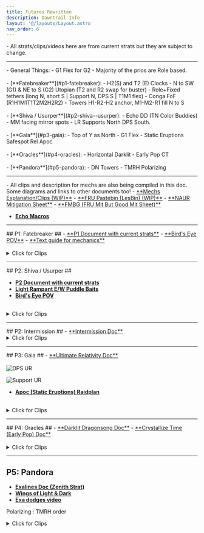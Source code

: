 ```yaml
---
title: Futures Rewritten
description: Dawntrail Info
layout: '@/layouts/Layout.astro'
nav_order: 6
---
```



<body>

<Card title="WARNING">
- All strats/clips/videos here are from current strats but they are subject to change.
</Card>
<hr></hr>
<Card title="Summary">
- General Things:
    - G1 Flex for G2
    - Majority of the prios are Role based.
<br></br>
- [**Fatebreaker**](#p1-fatebreaker):
    - H2(S) and T2 (E) Clocks
    - N to SW (G1) & NE to S (G2) Utopian (T2 and R2 swap for buster)
    - Role+Fixed tethers (long N, short S | Support N, DPS S | T1M1 flex)
    - Conga FoF (R1H1M1T1T2M2H2R2)
    - Towers H1-R2-H2 anchor, M1-M2-R1 fill N to S
<br></br>
- [**Shiva / Usurper**](#p2-shiva--usurper): 
    - Echo DD (TN Color Buddies)
    - MM facing mirror spots
    - LR Supports North DPS South.
<br></br>
- [**Gaia**](#p3-gaia):
    - Top of Y as North
    - G1 Flex
    - Static Eruptions Safespot Rel Apoc
<br></br>
- [**Oracles**](#p4-oracles): 
    - Horizontal Darklit
    - Early Pop CT
<br></br>
- [**Pandora**](#p5-pandora): 
    - DN Towers
    - TMRH Polarizing
</Card>

<hr></hr>

<Card title="Document with descriptions and Clips">
- All clips and description for mechs are also being compiled in this doc. Some diagrams and links to other documents too!
- <a href="https://docs.google.com/spreadsheets/d/1FSBpBHbd4TtmB7O66XuJND9n20J3H7dKuEZJDS3LKDc/edit?gid=1810361482#gid=1810361482" target="_blank">**Mechs Explanation/Clips (WIP)**</a>
- <a href="https://pastebin.com/ue7w9jJH" target="_blank">**FRU Pastebin (LesBin) (WIP)**</a>
- <a href="https://tinyurl.com/NAUR-Room-Mits" target="_blank">**NAUR Mitigation Sheet**</a>
- <a href="https://docs.google.com/spreadsheets/d/1M1LHe4mpb1lyxkLWJxrDwe_JH897nickG3XLTtwnI90/htmlview?gid=370065642#" target="_blank">**FMBG (FRU Mit But Good Mit Sheet)**</a>

- <a href="https://pastebin.com/2h3vsmH5" target="_blank">**Echo Macros**</a>

</Card>
<hr></hr>
## P1: Fatebreaker ## 
- <a href="https://docs.google.com/presentation/d/1Pm3BkfrJqjcm7688RrNDdh4oYuYS_VmHr6ALqjbZInE/edit#slide=id.g319371557f7_0_162" target="_blank">**P1 Document with current strats**</a>
- <a href="https://www.youtube.com/watch?v=88AL9B0lFOw" target="_blank">**Bird's Eye POV**</a>
- <a href="https://dynamis.gg/fru/p1/" target="_blank">**Text guide for mechanics**</a>
<br></br>
<details>
<summary>Click for Clips</summary>
<h6> - Cyclonic Break </h6>
<iframe src="https://clips.twitch.tv/embed?clip=PowerfulGorgeousDaikonKippa-Xiap-AREUjs8mEAY&parent=ultistrats.com" frameborder="0" allowfullscreen="true" scrolling="no" height="500" width="100%"></iframe>
<h6> - Buster </h6>
<h6> - Utopian Sky </h6>
<iframe src="https://clips.twitch.tv/embed?clip=PricklyUgliestElephantYouWHY-9s9e5E75NwdLovtl&parent=ultistrats.com" frameborder="0" allowfullscreen="true" scrolling="no" height="500" width="100%"></iframe>
<h6> - Cyclonic (Trio) </h6>
<iframe src="https://clips.twitch.tv/embed?clip=KnottyProudOrcaJKanStyle-8txIUyA3ULlZxW3i&parent=ultistrats.com" frameborder="0" allowfullscreen="true" scrolling="no" height="500" width="100%"></iframe>
<h6> - Burnished Glory (Raidwide Bleed) </h6>
<h6> - Fall of Faith </h6>
<iframe src="https://clips.twitch.tv/embed?clip=OpenDirtyOwlLitFam-iSmTS23Oed4lYBr4&parent=ultistrats.com" frameborder="0" allowfullscreen="true" scrolling="no" height="500" width="100%"></iframe>
<h6> - Buster </h6>
<h6> - Burst Strike + Towers </h6>
<iframe src="https://clips.twitch.tv/embed?clip=PeppyLuckyPoultryVoHiYo-3t1KkofyeuFISFA0&parent=ultistrats.com" frameborder="0" allowfullscreen="true" scrolling="no" height="500" width="100%"></iframe>
</details>

<hr></hr>
## P2: Shiva / Usurper ##

- <a href="https://docs.google.com/presentation/d/1VqIifgNf8RzXIWb8EGGVdKvOtKk0HmhPcHIMpizYuig/edit#slide=id.g31ad41a9148_0_9" target="_blank">**P2 Document with current strats**</a>
- <a href="https://youtu.be/Tj61eBqull4?si=3uV3ZsgRyZIThjdH" target="_blank">**Light Rampant E/W Puddle Baits**</a>
- <a href="https://www.youtube.com/watch?v=WEBijiDU3Wk" target="_blank">**Bird's Eye POV**</a>
<br></br>
<details>

<summary>Click for Clips</summary>
<h6> - Quadruple Slap </h6>
<iframe src="https://clips.twitch.tv/embed?clip=TalentedVibrantMeatloafTheThing-UkMEW33scW-GVtFt&parent=ultistrats.com" frameborder="0" allowfullscreen="true" scrolling="no" height="500" width="100%"></iframe>

<h6> - Diamond Dust </h6>
<iframe src="https://clips.twitch.tv/embed?clip=SuaveSpoopyMeerkatOpieOP-JLoonA4E2LiSH_--&parent=ultistrats.com" frameborder="0" allowfullscreen="true" scrolling="no" height="500" width="100%"></iframe>

<h6> - Reflected Mirrors </h6>
<iframe src="https://clips.twitch.tv/embed?clip=CrispyDifferentHerbsFUNgineer-6LZHWALqcVDl_eD1&parent=ultistrats.com" frameborder="0" allowfullscreen="true" scrolling="no" height="500" width="100%"></iframe>

<h6> - Light Rampant  </h6>
<iframe src="https://clips.twitch.tv/embed?clip=FantasticMildFrogRedCoat-SfvWHz7fpdWTMoLh&parent=ultistrats.com" frameborder="0" allowfullscreen="true" scrolling="no" height="500" width="100%"></iframe>
</details>
<hr></hr>
## P2: Intermission ##
- <a href="https://docs.google.com/presentation/d/1bYN8lpz2WG7OwSIZ1ZgHKWsAN1hiPP4QMwvMrrnMs9Q/edit#slide=id.g319de1b9bc2_77_9" target="_blank">**Intermission Doc**</a>
<details>
<summary>Click for Clips</summary>
<h6> - Intermission </h6>
<iframe src="https://clips.twitch.tv/embed?clip=PrettiestOilyWoodpeckerYouWHY-UAPB2sySh68_FsGv&parent=ultistrats.com" frameborder="0" allowfullscreen="true" scrolling="no" height="500" width="100%"></iframe>
</details>

<hr></hr>
## P3: Gaia ##
- <a href="https://docs.google.com/presentation/d/1ncHCSP8NUA_XlrdiRYVmHUgtuMiT_g0q_TpISp6KbyI/edit#slide=id.g31f29eb6749_33_3" target="_blank">**Ultimate Relativity Doc**</a>
<br></br>
<Image
    src={urDPS}
    inferSize
    decoding="async"
    loading="eager"
    alt="DPS UR"
    onclick="window.open('/urDPS.png','_blank')"
    style="cursor:pointer;"
    />

<Image
    src={urSupp}
    inferSize
    decoding="async"
    loading="eager"
    alt="Support UR"
    onclick="window.open('/urSupp.png','_blank')"
    style="cursor:pointer;"
    />

- <a href="https://raidplan.io/plan/gU44027CtpmKs-sC" target="_blank">**Apoc (Static Eruptions) Raidplan**</a>
<br></br>

<details>
<summary>Click for Clips</summary>
<h6> - Ultimate Relativity </h6>
<iframe src="https://clips.twitch.tv/embed?clip=RenownedPreciousTaroMVGame-SitcrPdNSTnF7XCW&parent=ultistrats.com" frameborder="0" allowfullscreen="true" scrolling="no" height="500" width="100%"></iframe>

<h6> - Apocalypse </h6>
<iframe src="https://clips.twitch.tv/embed?clip=BenevolentEmpathicHorseradishFunRun-cC3p-lzm7nxoAnSk&parent=ultistrats.com" frameborder="0" allowfullscreen="true" scrolling="no" height="500" width="100%"></iframe>
</details>

<hr></hr>
## P4: Oracles ##
- <a href="https://docs.google.com/presentation/d/1kFM5ggrIj86Mc2EcYS5RfFgF_pawSRk7-vryQmQb2Is/edit#slide=id.g31c875a6743_9_3" target="_blank">**Darklit Dragonsong Doc**</a>
- <a href="https://docs.google.com/presentation/d/1dz7IPrYxMPT1Qc81aLi-s8pVQQ3AzD_P6nheLcdhH0o/edit#slide=id.g2a475910782_2_0" target="_blank">**Crystallize Time (Early Pop) Doc**</a>
<br></br>
<details>
<summary>Click for Clips</summary>
<h6> - Start of Phase </h6>
<iframe src="https://clips.twitch.tv/embed?clip=SincerePerfectOstrichDatSheffy--gFP6K_4nl8t5Dnm&parent=ultistrats.com" frameborder="0" allowfullscreen="true" scrolling="no" height="500" width="100%"></iframe>

<h6> - Darklit Dragonsong </h6>
<iframe src="https://clips.twitch.tv/embed?clip=AggressiveDelightfulMoonDoubleRainbow-w4u-tSsA_a0kZgGC&parent=ultistrats.com" frameborder="0" allowfullscreen="true" scrolling="no" height="500" width="100%"></iframe>

<h6> - Crystallize Time </h6>
- Lucrezia
<iframe src="https://clips.twitch.tv/embed?clip=SpoopyFrailCrowWTRuck-Th6B3BVTgpYtW48U&parent=ultistrats.com" frameborder="0" allowfullscreen="true" scrolling="no" height="500" width="100%"></iframe>
</details>
<hr></hr>

## P5: Pandora

- <a href="https://docs.google.com/presentation/d/1pACy_iO5NBSR_6QeihdTw46Y3yfmEbcdmqHXWJf6w8I/edit?usp=sharing" target="_blank">**Exalines Doc (Zenith Strat)**</a>
- <a href="https://docs.google.com/presentation/d/1SLQpfdSyldjtzbe7hXUCOufRZ8DeYFEJwSS6C1iRBrI/edit#slide=id.p" target="_blank">**Wings of Light & Dark**</a>
- <a href="https://youtu.be/MSev5gAO7jU" target="_blank">**Exa dodges video**</a>

Polarizing : TMRH order

<details>
<summary>Click for Clips</summary>
<h6> - Cutscene </h6>
<iframe src="https://clips.twitch.tv/embed?clip=TardyBlitheLampRalpherZ-WUptJ3n1zRtq46Q4&parent=ultistrats.com" frameborder="0" allowfullscreen="true" scrolling="no" height="500" width="100%"></iframe>

<h6> - Fulgent Blade (Exalines) </h6>
<iframe src="https://clips.twitch.tv/embed?clip=EndearingEnergeticGoblinRedCoat-fM44Up5QBmT4hZ4S&parent=ultistrats.com" frameborder="0" allowfullscreen="true" scrolling="no" height="500" width="100%"></iframe>

<h6> - Paradise Regained </h6>
<iframe src="https://clips.twitch.tv/embed?clip=SpookyDelightfulLettuceBCWarrior-8dSjtw2g5al91G8M&parent=ultistrats.com" frameborder="0" allowfullscreen="true" scrolling="no" height="500" width="100%"></iframe>

<h6> - Polarizing Strikes </h6>
<iframe src="https://clips.twitch.tv/embed?clip=LittleDifferentMooseCeilingCat-t0NZy7cKizplvmm2&parent=ultistrats.com" frameborder="0" allowfullscreen="true" scrolling="no" height="500" width="100%"></iframe>

</details>
</body>